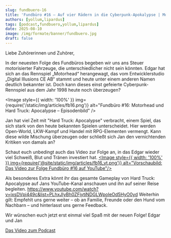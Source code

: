 ---
slug: fundbuero-16
title: 'Fundbüro #16 – Auf vier Rädern in die Cyberpunk-Apokalypse | Motorhead und Hard Truck: Apocalypse'
authors: [yollum,lipardus]
tags: [podcast,fundbuero,yollum,lipardus]
date: 2025-08-10
image: /img/formate/banner/fundbuero.jpg
draft: false
---


Liebe Zuhörerinnen und Zuhörer,

In der neuesten Folge des Fundbüros begeben wir uns ans Steuer motorisierter Fahrzeuge, die unterschiedlicher nicht sein könnten.
Edgar hat sich an das Rennspiel „Motorhead“ herangewagt, das vom Entwicklerstudio „Digital Illusions CE AB“ stammt und heute unter einem anderen Namen deutlich bekannter ist. Doch kann dieses einst gefeierte Cyberpunk-Rennspiel aus dem Jahr 1998 heute noch überzeugen?

<Image
  style={{ width: '100%' }}
  img={require('/static/img/articles/fb16.png')}
  alt="Fundbüro #16: Motorhead und Hard Truck: Apocalypse – Episodenbild"
/>

<!--truncate-->

Jan hat viel Zeit mit "Hard Truck: Apocalypse" verbracht, einem Spiel, das sich stark von den heute bekannten Spielen unterscheidet. Hier werden Open-World, LKW-Kampf und Handel mit RPG-Elementen vermengt. Kann diese wilde Mischung überzeugen oder schließt sich Jan den vernichtenden Kritiken von damals an?

Schaut euch unbedingt auch das Video zur Folge an, in das Edgar wieder viel Schweiß, Blut und Tränen investiert hat.
 <a href="https://youtu.be/BZudYGEettU" target="_blank" rel="noopener noreferrer" aria-label="YouTube-Video zur Folge Fundbüro #16 öffnen (neuer Tab)"><Image style={{ width: '100%' }} img={require('@site/static/img/articles/fb16_yt.png')} alt="Vorschaubild: Das Video zur Folge Fundbüro #16 auf YouTube"/></a>

Als besonderes Extra könnt ihr das gesamte Gameplay von Hard Truck: Apocalypse auf Jans YouTube-Kanal anschauen und ihn auf seiner Reise begleiten.
 https://www.youtube.com/watch?v=jxsDVpi449c&list=PLhxJIyBh0ZFjytiNDGLWpoIeOd5HyO0yd
Weiterhin gilt: Empfehlt uns gerne weiter – ob an Familie, Freunde oder den Hund vom Nachbarn – und hinterlasst uns gerne Feedback.

Wir wünschen euch jetzt erst einmal viel Spaß mit der neuen Folge!
Edgar und Jan

[Das Video zum Podcast](https://youtu.be/BZudYGEettU)

<ReactPlayer
    width="100%"
    height="50px"
    controls
    src='https://m10z.picnotes.de/Fundbuero/Fundbuero_016.wav'
/>
